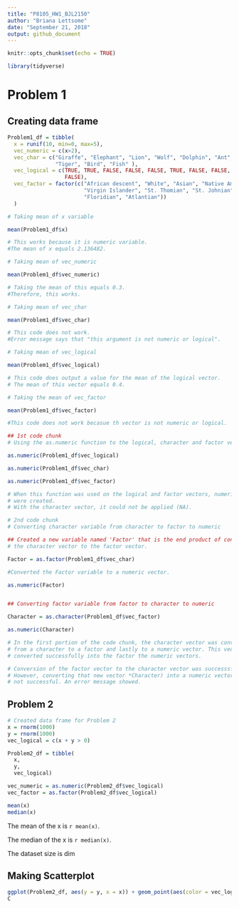 ```yaml
---
title: "P8105_HW1_BJL2150"
author: "Briana Lettsome"
date: "September 21, 2018"
output: github_document
---
```


```r
knitr::opts_chunk$set(echo = TRUE)

library(tidyverse)
```


# Problem 1


## Creating data frame

```r
Problem1_df = tibble(
  x = runif(10, min=0, max=5), 
  vec_numeric = c(x>2),
  vec_char = c("Giraffe", "Elephant", "Lion", "Wolf", "Dolphin", "Ant", "Dog", 
               "Tiger", "Bird", "Fish" ),
  vec_logical = c(TRUE, TRUE, FALSE, FALSE, FALSE, TRUE, FALSE, FALSE, TRUE, 
                  FALSE),
  vec_factor = factor(c("African descent", "White", "Asian", "Native American", 
                        "Virgin Islander", "St. Thomian", "St. Johnian", "Crucian", 
                        "Floridian", "Atlantian"))
  )
```
 
```r
# Taking mean of x variable

mean(Problem1_df$x)

# This works because it is numeric variable. 
#The mean of x equals 2.136482.
```

```r
# Taking mean of vec_numeric

mean(Problem1_df$vec_numeric)

# Taking the mean of this equals 0.3. 
#Therefore, this works.
```

```r
# Taking mean of vec_char

mean(Problem1_df$vec_char)

# This code does not work. 
#Error message says that "this argument is not numeric or logical".
```

```r
# Taking mean of vec_logical

mean(Problem1_df$vec_logical)

# This code does output a value for the mean of the logical vector.
# The mean of this vector equals 0.4.
```

```r
# Taking the mean of vec_factor

mean(Problem1_df$vec_factor)

#This code does not work becasue th vector is not numeric or logical.
```

```r
## 1st code chunk
# Using the as.numeric function to the logical, character and factor vectors.

as.numeric(Problem1_df$vec_logical)

as.numeric(Problem1_df$vec_char)

as.numeric(Problem1_df$vec_factor)

# When this function was used on the logical and factor vectors, numeric values
# were created.
# With the character vector, it could not be applied (NA).

```

```r
# 2nd code chunk
# Converting character variable from character to factor to numeric

## Created a new variable named 'Factor' that is the end product of converting
# the character vector to the factor vector.

Factor = as.factor(Problem1_df$vec_char)

#Converted the Factor variable to a numeric vector.

as.numeric(Factor)


## Converting factor variable from factor to character to numeric

Character = as.character(Problem1_df$vec_factor)

as.numeric(Character)

# In the first portion of the code chunk, the character vector was converted
# from a character to a factor and lastly to a numeric vector. This vector was
# converted successfully into the factor the numeric vectors. 

# Conversion of the factor vector to the character vector was successsful. 
# However, converting that new vector *Character) into a numeric vector was
# not successful. An error message showed.
```

## Problem 2
```r
# Created data frame for Problem 2
x = rnorm(1000)
y = rnorm(1000)
vec_logical = c(x + y > 0)

Problem2_df = tibble(
  x,
  y,
  vec_logical)

vec_numeric = as.numeric(Problem2_df$vec_logical)
vec_factor = as.factor(Problem2_df$vec_logical)

mean(x)
median(x)
```
The mean of the x is `r mean(x)`.

The median of the x is `r median(x)`.

The dataset size is dim

## Making Scatterplot
```r
ggplot(Problem2_df, aes(y = y, x = x)) + geom_point(aes(color = vec_logical))
C
```